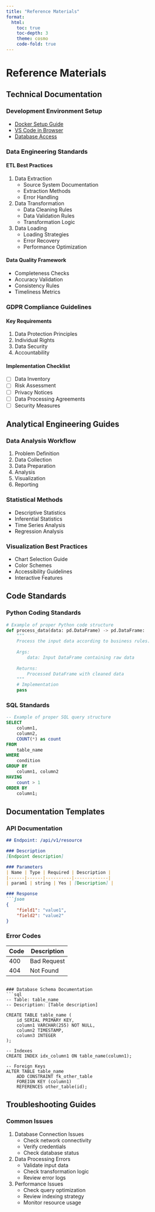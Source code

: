 ```yaml
---
title: "Reference Materials"
format: 
  html:
    toc: true
    toc-depth: 3
    theme: cosmo
    code-fold: true
---
```


# Reference Materials

## Technical Documentation

### Development Environment Setup
- [Docker Setup Guide](team_wiki.qmd#development-environment-setup)
- [VS Code in Browser](team_wiki.qmd#vs-code-in-browser-code-server)
- [Database Access](team_wiki.qmd#pgadmin-database-management)

### Data Engineering Standards

#### ETL Best Practices
1. Data Extraction
   - Source System Documentation
   - Extraction Methods
   - Error Handling

2. Data Transformation
   - Data Cleaning Rules
   - Data Validation Rules
   - Transformation Logic

3. Data Loading
   - Loading Strategies
   - Error Recovery
   - Performance Optimization

#### Data Quality Framework
- Completeness Checks
- Accuracy Validation
- Consistency Rules
- Timeliness Metrics

### GDPR Compliance Guidelines

#### Key Requirements
1. Data Protection Principles
2. Individual Rights
3. Data Security
4. Accountability

#### Implementation Checklist
- [ ] Data Inventory
- [ ] Risk Assessment
- [ ] Privacy Notices
- [ ] Data Processing Agreements
- [ ] Security Measures

## Analytical Engineering Guides

### Data Analysis Workflow
1. Problem Definition
2. Data Collection
3. Data Preparation
4. Analysis
5. Visualization
6. Reporting

### Statistical Methods
- Descriptive Statistics
- Inferential Statistics
- Time Series Analysis
- Regression Analysis

### Visualization Best Practices
- Chart Selection Guide
- Color Schemes
- Accessibility Guidelines
- Interactive Features

## Code Standards

### Python Coding Standards
```python
# Example of proper Python code structure
def process_data(data: pd.DataFrame) -> pd.DataFrame:
    """
    Process the input data according to business rules.
    
    Args:
        data: Input DataFrame containing raw data
        
    Returns:
        Processed DataFrame with cleaned data
    """
    # Implementation
    pass
```

### SQL Standards
```sql
-- Example of proper SQL query structure
SELECT 
    column1,
    column2,
    COUNT(*) as count
FROM 
    table_name
WHERE 
    condition
GROUP BY 
    column1, column2
HAVING 
    count > 1
ORDER BY 
    column1;
```

## Documentation Templates

### API Documentation
```markdown
## Endpoint: /api/v1/resource

### Description
[Endpoint description]

### Parameters
| Name | Type | Required | Description |
|------|------|----------|-------------|
| param1 | string | Yes | [Description] |

### Response
```json
{
    "field1": "value1",
    "field2": "value2"
}
```

### Error Codes
| Code | Description |
|------|-------------|
| 400 | Bad Request |
| 404 | Not Found |
```

### Database Schema Documentation
```sql
-- Table: table_name
-- Description: [Table description]

CREATE TABLE table_name (
    id SERIAL PRIMARY KEY,
    column1 VARCHAR(255) NOT NULL,
    column2 TIMESTAMP,
    column3 INTEGER
);

-- Indexes
CREATE INDEX idx_column1 ON table_name(column1);

-- Foreign Keys
ALTER TABLE table_name
    ADD CONSTRAINT fk_other_table
    FOREIGN KEY (column1)
    REFERENCES other_table(id);
```

## Troubleshooting Guides

### Common Issues
1. Database Connection Issues
   - Check network connectivity
   - Verify credentials
   - Check database status

2. Data Processing Errors
   - Validate input data
   - Check transformation logic
   - Review error logs

3. Performance Issues
   - Check query optimization
   - Review indexing strategy
   - Monitor resource usage 